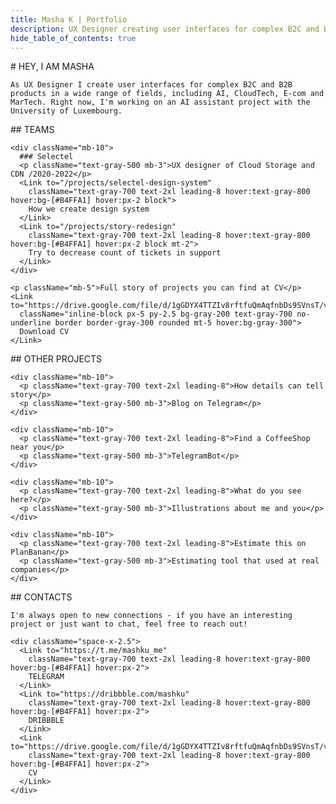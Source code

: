 ```yaml
---
title: Masha K | Portfolio
description: UX Designer creating user interfaces for complex B2C and B2B products in AI, CloudTech, E-com and MarTech
hide_table_of_contents: true
---
```



<div className="w-4/5 mx-auto p-5">
  <section className="py-24 text-left">
    # HEY, I AM MASHA

    As UX Designer I create user interfaces for complex B2C and B2B products in a wide range of fields, including AI, CloudTech, E-com and MarTech. Right now, I'm working on an AI assistant project with the University of Luxembourg.
  </section>

  <section className="py-24">
    ## TEAMS

    <div className="mb-10">
      ### Selectel
      <p className="text-gray-500 mb-3">UX designer of Cloud Storage and CDN /2020-2022</p>
      <Link to="/projects/selectel-design-system" 
        className="text-gray-700 text-2xl leading-8 hover:text-gray-800 hover:bg-[#B4FFA1] hover:px-2 block">
        How we create design system
      </Link>
      <Link to="/projects/story-redesign" 
        className="text-gray-700 text-2xl leading-8 hover:text-gray-800 hover:bg-[#B4FFA1] hover:px-2 block mt-2">
        Try to decrease count of tickets in support
      </Link>
    </div>

    <p className="mb-5">Full story of projects you can find at CV</p>
    <Link to="https://drive.google.com/file/d/1gGDYX4TTZIv8rftfuQmAqfnbDs9SVnsT/view"
      className="inline-block px-5 py-2.5 bg-gray-200 text-gray-700 no-underline border border-gray-300 rounded mt-5 hover:bg-gray-300">
      Download CV
    </Link>
  </section>

  <section className="py-24">
    ## OTHER PROJECTS

    <div className="mb-10">
      <p className="text-gray-700 text-2xl leading-8">How details can tell story</p>
      <p className="text-gray-500 mb-3">Blog on Telegram</p>
    </div>

    <div className="mb-10">
      <p className="text-gray-700 text-2xl leading-8">Find a CoffeeShop near you</p>
      <p className="text-gray-500 mb-3">TelegramBot</p>
    </div>

    <div className="mb-10">
      <p className="text-gray-700 text-2xl leading-8">What do you see here?</p>
      <p className="text-gray-500 mb-3">Illustrations about me and you</p>
    </div>

    <div className="mb-10">
      <p className="text-gray-700 text-2xl leading-8">Estimate this on PlanBanan</p>
      <p className="text-gray-500 mb-3">Estimating tool that used at real companies</p>
    </div>
  </section>

  <section className="py-24 text-left">
    ## CONTACTS

    I'm always open to new connections - if you have an interesting project or just want to chat, feel free to reach out!

    <div className="space-x-2.5">
      <Link to="https://t.me/mashku_me" 
        className="text-gray-700 text-2xl leading-8 hover:text-gray-800 hover:bg-[#B4FFA1] hover:px-2">
        TELEGRAM
      </Link>
      <Link to="https://dribbble.com/mashku" 
        className="text-gray-700 text-2xl leading-8 hover:text-gray-800 hover:bg-[#B4FFA1] hover:px-2">
        DRIBBBLE
      </Link>
      <Link to="https://drive.google.com/file/d/1gGDYX4TTZIv8rftfuQmAqfnbDs9SVnsT/view"
        className="text-gray-700 text-2xl leading-8 hover:text-gray-800 hover:bg-[#B4FFA1] hover:px-2">
        CV
      </Link>
    </div>
  </section>
</div>